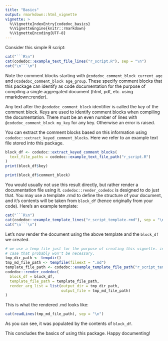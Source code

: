 ```yaml
---
title: "Basics"
output: rmarkdown::html_vignette
vignette: >
  %\VignetteIndexEntry{codedoc_basics}
  %\VignetteEngine{knitr::rmarkdown}
  %\VignetteEncoding{UTF-8}
---
```


Consider this simple R script:

```r
cat("```R\n")
cat(codedoc::example_text_file_lines("r_script.R"), sep = "\n")
cat("\n```\n")
```

Note the comment blocks starting with `@codedoc_comment_block current_age` and 
`@codedoc_comment_block age_group`.
These specify comment blocks that this package can identify as code 
documentation for the purpose of compiling a single aggregated document
(html, pdf, etc. using rmarkdown::render).

Any text after the `@codedoc_comment_block` identifier is called the *key* of 
the comment block.
Keys are used to identify comment blocks when compiling the documentation.
There must be an even number of lines with `@codedoc_comment_block my_key` for 
any key. Otherwise an error is raised.

You can extract the comment blocks based on this information using
`codedoc::extract_keyed_comment_blocks`. Here we refer to an example text
file stored into this package.

```r
block_df <- codedoc::extract_keyed_comment_blocks(
  text_file_paths = codedoc::example_text_file_path("r_script.R")
)
print(block_df$key)
```

```r
print(block_df$comment_block)
```

You would usually not use this result directly, but rather render a 
documentation file using it. `codedoc::render_codedoc` is designed to do just
that. You may use a template .rmd to define the structure of your document,
and it's contents will be taken from `block_df` (hence originally from your code).
Here's an example template:

```r
cat("```R\n")
cat(codedoc::example_template_lines("r_script_template.rmd"), sep = "\n")
cat("\n```\n")
```
Let's now render the document using the above template and the `block_df` 
we created.

```r
# we use a temp file just for the purpose of creating this vignette. in your
# case that probably won't be necessary.
tmp_dir_path <- tempdir()
tmp_md_file_path <- tempfile(fileext = ".md")
template_file_path <- codedoc::example_template_file_path("r_script_template.rmd")
codedoc::render_codedoc(
  block_df = block_df, 
  template_file_path = template_file_path,
  render_arg_list = list(output_dir = tmp_dir_path, 
                         output_file = tmp_md_file_path)
)

```

This is what the rendered .md looks like:

```r
cat(readLines(tmp_md_file_path), sep = "\n")
```


As you can see, it was populated by the contents of `block_df`.

This concludes the basics of using this package. Happy documenting!


